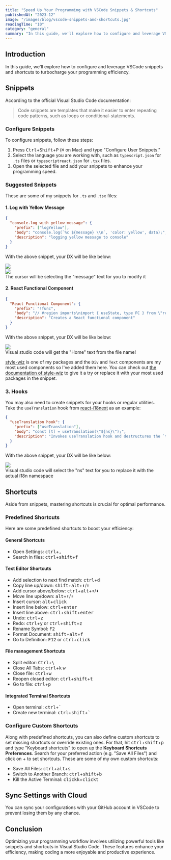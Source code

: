 ```yaml
---
title: "Speed Up Your Programming with VSCode Snippets & Shortcuts"
publishedAt: "2023-12"
image: "/images/blog/vscode-snippets-and-shortcuts.jpg"
readingTime: "10"
category: "general"
summary: "In this guide, we'll explore how to configure and leverage VSCode snippets and shortcuts to turbocharge your programming efficiency."
---
```


## Introduction

In this guide, we'll explore how to configure and leverage VSCode snippets and shortcuts to turbocharge your programming efficiency.

## Snippets

According to the official Visual Studio Code documentation:

> Code snippets are templates that make it easier to enter repeating code patterns, such as loops or conditional-statements.

### Configure Snippets

To configure snippets, follow these steps:

1. Press <kbd>Ctrl</kbd>+<kbd>Shift</kbd>+<kbd>P</kbd> (<kbd>⌘</kbd> on Mac) and type "Configure User Snippets."
2. Select the language you are working with, such as `typescript.json` for `.ts` files or `typescriptreact.json` for `.tsx` files.
3. Open the selected file and add your snippets to enhance your programming speed.

### Suggested Snippets

These are some of my snippets for `.ts` and `.tsx` files:

#### 1. Log with Yellow Message

```json
{
  "console.log with yellow message": {
    "prefix": ["logYellow"],
    "body": "console.log(`%c ${message} \\n`, 'color: yellow', data);",
    "description": "logging yellow message to console"
  }
}
```

With the above snippet, your DX will be like below:

<Div width="min(1000px, 100%)" mh="150px" position="relative" mx="auto" my="4">
  <Image
    src="/images/blog/vscode-snippets-and-shortcuts-1.jpg"
    layout="fill"
    fit="contain"
  />
</Div>

<Div as="figure" flex={["center", "center", "column"]}>
  <Div width="min(1000px, 100%)" mh="70px" position="relative" mx="auto" my="4">
    <Image
      src="/images/blog/vscode-snippets-and-shortcuts-2.jpg"
      layout="fill"
      fit="contain"
    />
  </Div>
  <figcaption>
    The cursor will be selecting the "message" text for you to modify it
  </figcaption>
</Div>

#### 2. React Functional Component

```json
{
  "React Functional Component": {
    "prefix": "!func",
    "body": "// #region imports\nimport { useState, type FC } from \"react\";\nimport { Div, Text } from \"style-wiz\";\n// #endregion\n\ninterface ${1:${TM_FILENAME_BASE}}Props {\n example: any;\n}\n\nconst ${1:${TM_FILENAME_BASE}}: FC<${1:${TM_FILENAME_BASE}}Props> = (props) => {\n const {} = props;\n const [state, setState] = useState(null);\n\n return <Div>${1:${TM_FILENAME_BASE}}</Div>;\n};\n\nexport default ${1:${TM_FILENAME_BASE}};\n",
    "description": "Creates a React functional component"
  }
}
```

With the above snippet, your DX will be like below:

<Div as="figure" flex={["center", "center", "column"]}>
  <Div
    width="min(1000px, 100%)"
    mh="min(650px, 100vw)"
    position="relative"
    mx="auto"
    my="4"
  >
    <Image
      src="/images/blog/vscode-snippets-and-shortcuts-3.jpg"
      layout="fill"
      fit="contain"
    />
  </Div>
  <figcaption>
    Visual studio code will get the "Home" text from the file name!
  </figcaption>
</Div>

[style-wiz](https://www.npmjs.com/package/style-wiz) is one of my packages and the `Div` and `Text` components are my most used components so I've added them here. You can check out [the documentation of style-wiz](https://www.npmjs.com/package/style-wiz) to give it a try or replace it with your most used packages in the snippet.

### 3. Hooks

You may also need to create snippets for your hooks or regular utilities. Take the `useTranslation` hook from [react-i18next](https://www.npmjs.com/package/react-i18next) as an example:

```json
{
  "useTranslation hook": {
    "prefix": ["useTranslation"],
    "body": "const [t] = useTranslation(\"${ns}\");",
    "description": "Invokes useTranslation hook and destructures the `t` method from it"
  }
}
```

With the above snippet, your DX will be like below:

<Div as="figure" flex={["center", "center", "column"]}>
  <Div
    width="min(1000px, 100%)"
    mh="100px"
    position="relative"
    mx="auto"
    my="4"
  >
    <Image
      src="/images/blog/vscode-snippets-and-shortcuts-4.jpg"
      layout="fill"
      fit="contain"
    />
  </Div>
  <figcaption>
    Visual studio code will select the "ns" text for you to replace it with the
    actual i18n namespace
  </figcaption>
</Div>

## Shortcuts

Aside from snippets, mastering shortcuts is crucial for optimal performance.

### Predefined Shortcuts

Here are some predefined shortcuts to boost your efficiency:

#### General Shortcuts

- Open Settings: <kbd>ctrl</kbd>+<kbd>,</kbd>
- Search in files: <kbd>ctrl</kbd>+<kbd>shift</kbd>+<kbd>f</kbd>

#### Text Editor Shortcuts

- Add selection to next find match: <kbd>ctrl</kbd>+<kbd>d</kbd>
- Copy line up/down: <kbd>shift</kbd>+<kbd>alt</kbd>+<kbd>⬆</kbd>/<kbd>⬇</kbd>
- Add cursor above/below: <kbd>ctrl</kbd>+<kbd>alt</kbd>+<kbd>⬆</kbd>/<kbd>⬇</kbd>
- Move line up/down: <kbd>alt</kbd>+<kbd>⬆</kbd>/<kbd>⬇</kbd>
- Insert cursor: <kbd>alt</kbd>+<kbd>click</kbd>
- Insert line below: <kbd>ctrl</kbd>+<kbd>enter</kbd>
- Insert line above: <kbd>ctrl</kbd>+<kbd>shift</kbd>+<kbd>enter</kbd>
- Undo: <kbd>ctrl</kbd>+<kbd>z</kbd>
- Redo: <kbd>ctrl</kbd>+<kbd>y</kbd> or <kbd>ctrl</kbd>+<kbd>shift</kbd>+<kbd>z</kbd>
- Rename Symbol: <kbd>F2</kbd>
- Format Document: <kbd>shift</kbd>+<kbd>alt</kbd>+<kbd>f</kbd>
- Go to Definition: <kbd>F12</kbd> or <kbd>ctrl</kbd>+<kbd>click</kbd>

#### File management Shortcuts

- Split editor: <kbd>Ctrl</kbd>+<kbd>\\</kbd>
- Close All Tabs: <kbd>ctrl</kbd>+<kbd>k</kbd> <kbd>w</kbd>
- Close file: <kbd>ctrl</kbd>+<kbd>w</kbd>
- Reopen closed editor: <kbd>ctrl</kbd>+<kbd>shift</kbd>+<kbd>t</kbd>
- Go to file: <kbd>ctrl</kbd>+<kbd>p</kbd>

#### Integrated Terminal Shortcuts

- Open terminal: <kbd>ctrl</kbd>+<kbd>\`</kbd>
- Create new terminal: <kbd>ctrl</kbd>+<kbd>shift</kbd>+<kbd>`</kbd>

### Configure Custom Shortcuts

Along with predefined shortcuts, you can also define custom shortcuts to set missing shortcuts or override existing ones. For that, hit <kbd>ctrl</kbd>+<kbd>shift</kbd>+<kbd>p</kbd> and type "Keyboard shortcuts" to open up the **Keyboard Shortcuts Preferences**.
Search for your preferred action (e.g. "Save All Files") and click on + to set shortcuts. These are some of my own custom shortcuts:

- Save All Files: <kbd>ctrl</kbd>+<kbd>alt</kbd>+<kbd>s</kbd>
- Switch to Another Branch: <kbd>ctrl</kbd>+<kbd>shift</kbd>+<kbd>b</kbd>
- Kill the Active Terminal: <kbd>click</kbd><kbd>k</kbd>+<kbd>click</kbd><kbd>t</kbd>

## Sync Settings with Cloud

You can sync your configurations with your GitHub account in VSCode to prevent losing them by any chance.

## Conclusion

Optimizing your programming workflow involves utilizing powerful tools like snippets and shortcuts in Visual Studio Code. These features enhance your efficiency, making coding a more enjoyable and productive experience.
